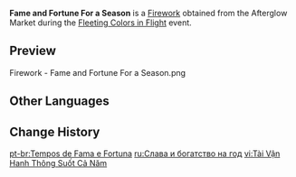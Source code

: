 {{Item Infobox
|id           = 223009
|image        = Item Fame and Fortune For a Season.png
|type         = Fireworks
|rarity       = 3
|effect       = Color: Standard Model<br />Size: ×1.0<br />Height: 14<br />Rotation: 0&deg;
|description  = A firework that explodes in the shape of Mora. Some say that if you view this from just the right angle, your fortunes for the year shall be assured.
|source1      = [[Fleeting Colors in Flight]] Event Shop: [[Fleeting Colors in Flight#Afterglow Market Stage 1|Afterglow Market Stage 1]]
}}
'''Fame and Fortune For a Season''' is a [[Firework]] obtained from the Afterglow Market during the [[Fleeting Colors in Flight]] event.

==Preview==
<gallery>
Firework - Fame and Fortune For a Season.png
</gallery>

==Other Languages==
{{Other Languages
|en      = Fame and Fortune For a Season
|zhs     = 财运亨通一岁中
|zhs_rm  = Cáiyùn Hēngtōng Yī Suì Zhōng
|zht     = 財運亨通一歲中
|zht_rm  = Cáiyùn Hēngtōng Yī Suì Zhōng
|zh_tl   = Prosperous Fortunes Within an Age
|ja      = 財運隆昌の年
|ja_rm   = Zaiun Ryuushou no Toshi
|ja_tl   = 
|ko      = 올해 재물운 대통
|ko_rm   = Olhae Jaemul'un Daetong
|ko_tl   = 
|es      = Tiempos de fortuna y prosperidad
|es_tl   = Season of Fortune and Prosperity
|fr      = Une saison de fortune et de prospérité
|fr_tl   = A Season of Fortune and Prosperity
|ru      = Слава и богатство на год
|ru_tl   = 
|th      = ปีแห่งความรุ่งเรืองและมั่งคั่ง
|th_rm   = 
|th_tl   = 
|vi      = Tài Vận Hanh Thông Suốt Cả Năm
|vi_tl   = 
|de      = Ruhm und Reichtum für ein ganzes Jahr
|de_tl   = Fame and Fortune For a Whole Year
|id      = Fame and Fortune For a Season
|pt      = Tempos de Fama e Fortuna
|pt_tl   = 
}}

==Change History==
{{Change History|2.4}}
[[pt-br:Tempos de Fama e Fortuna]]
[[ru:Слава и богатство на год]]
[[vi:Tài Vận Hanh Thông Suốt Cả Năm]]